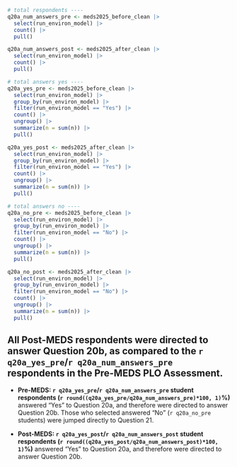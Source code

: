 ```r
# total respondents ----
q20a_num_answers_pre <- meds2025_before_clean |> 
  select(run_environ_model) |> 
  count() |> 
  pull()

q20a_num_answers_post <- meds2025_after_clean |>
  select(run_environ_model) |>
  count() |>
  pull()

# total answers yes ----
q20a_yes_pre <- meds2025_before_clean |> 
  select(run_environ_model) |> 
  group_by(run_environ_model) |>
  filter(run_environ_model == "Yes") |> 
  count() |>
  ungroup() |> 
  summarize(n = sum(n)) |> 
  pull()

q20a_yes_post <- meds2025_after_clean |>
  select(run_environ_model) |>
  group_by(run_environ_model) |>
  filter(run_environ_model == "Yes") |>
  count() |>
  ungroup() |>
  summarize(n = sum(n)) |>
  pull()

# total answers no ----
q20a_no_pre <- meds2025_before_clean |> 
  select(run_environ_model) |> 
  group_by(run_environ_model) |>
  filter(run_environ_model == "No") |> 
  count() |>
  ungroup() |> 
  summarize(n = sum(n)) |> 
  pull()

q20a_no_post <- meds2025_after_clean |>
  select(run_environ_model) |>
  group_by(run_environ_model) |>
  filter(run_environ_model == "No") |>
  count() |>
  ungroup() |>
  summarize(n = sum(n)) |>
  pull()
```

::: {.callout-note}
## All Post-MEDS respondents were directed to answer Question 20b, as compared to the `r q20a_yes_pre`/`r q20a_num_answers_pre` respondents in the Pre-MEDS PLO Assessment.

- **Pre-MEDS: `r q20a_yes_pre`/`r q20a_num_answers_pre` student respondents (`r round((q20a_yes_pre/q20a_num_answers_pre)*100, 1)`%)** answered "Yes" to Question 20a, and therefore were directed to answer Question 20b. Those who selected answered "No" (`r q20a_no_pre` students) were jumped directly to Question 21. 

- **Post-MEDS: `r q20a_yes_post`/`r q20a_num_answers_post` student respondents (`r round((q20a_yes_post/q20a_num_answers_post)*100, 1)`%)** answered "Yes" to Question 20a, and therefore were directed to answer Question 20b. 
:::

<!-- ::: {.callout-note} -->
<!-- ## Students who responded **"No"** to Question 20a skip directly to Question 21.  -->

<!-- Those respondents are recorded as `NA` or `No response` in Questions 20b & 20c. -->
<!-- ::: -->